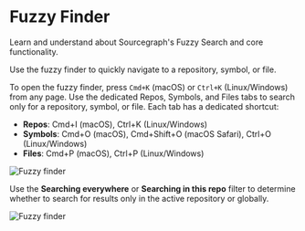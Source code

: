 # Fuzzy Finder

<p className="subtitle">Learn and understand about Sourcegraph's Fuzzy Search and core functionality.</p>

Use the fuzzy finder to quickly navigate to a repository, symbol, or file.

To open the fuzzy finder, press `Cmd+K` (macOS) or `Ctrl+K` (Linux/Windows) from any page. Use the dedicated Repos, Symbols, and Files tabs to search only for a repository, symbol, or file. Each tab has a dedicated shortcut:

- **Repos**: Cmd+I (macOS), Ctrl+K (Linux/Windows)
- **Symbols**: Cmd+O (macOS), Cmd+Shift+O (macOS Safari), Ctrl+O (Linux/Windows)
- **Files**: Cmd+P (macOS), Ctrl+P (Linux/Windows)

<img src="https://storage.googleapis.com/sourcegraph-assets/Fuzzy%20Finder%20-%20All.png" alt="Fuzzy finder" />

Use the **Searching everywhere** or **Searching in this repo** filter to determine whether to search for results only in the active repository or globally.

<img src="https://storage.googleapis.com/sourcegraph-assets/Fuzzy%20Finder%20-%20Search%20Scope.png" alt="Fuzzy finder" />
